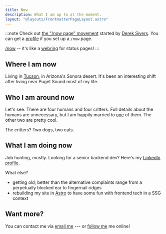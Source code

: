 ```yaml
---
title: Now
description: What I am up to at the moment.
layout: "@layouts/FrontmatterPageLayout.astro"
---
```

[now-ff]: https://sive.rs/nowff
[sivers]: https://sive.rs
[profile]: https://nownownow.com/p/2ugf
[nnn]: https://nownownow.com
[webring]: https://en.wikipedia.org/wiki/Webring

:::note
Check out [the "/now page" movement][now-ff] started by [Derek Sivers][sivers]. You can get a [profile][profile] if you set up a `/now` page.

[/now][nnn] -- it's like a [webring][webring] for status pages!
:::


## Where I am now

[tucson]: https://www.visittucson.org

Living in [Tucson][tucson], in Arizona's Sonora desert. It's been an interesting shift after living near Puget Sound most of my life.


## Who I am around now

[mrs-geek]: https://hackers.town/@IamMrsGeek/

Let's see. There are four humans and four critters. Full details about the humans are unnecessary, but I am happily married to [one][mrs-geek] of them. The other two are pretty cool.

The critters? Two dogs, two cats.


## What I am doing now

[linkedin]: https://www.linkedin.com/in/brianwisti

Job hunting, mostly. Looking for a senior backend dev? Here's my [LinkedIn profile][linkedin].

What else?

[astro]: https://astro.build

- getting old; better than the alternative complaints range from a perpetually blocked ear to fingernail ridges
- rebuilding my site in [Astro][astro] to have some fun with frontend tech in a SSG context


## Want more?

[email]: mailto:brianwisti@pobox.com
[follow]: /follow/

You can contact me via [email me][email] --- or [follow me][follow] me online!
